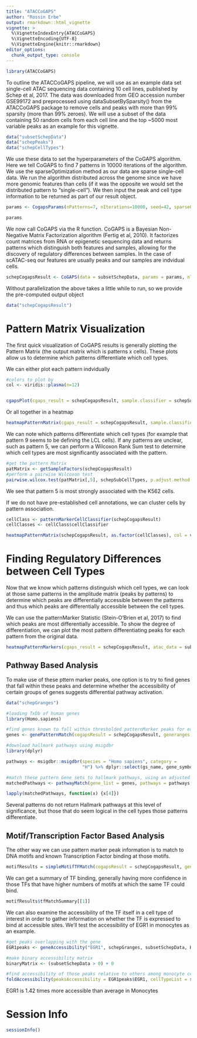 ```yaml
---
title: "ATACCoGAPS"
author: "Rossin Erbe"
output: rmarkdown::html_vignette
vignette: >
  %\VignetteIndexEntry{ATACCoGAPS}
  %\VignetteEncoding{UTF-8}
  %\VignetteEngine{knitr::rmarkdown}
editor_options: 
  chunk_output_type: console
---
```




```r
library(ATACCoGAPS)
```


To outline the ATACCoGAPS pipeline, we will use as an example data set single-cell ATAC sequencing data containing 10 cell lines, published by Schep et al, 2017. The data was downloaded from GEO accession number GSE99172 and preprocessed using dataSubsetBySparsity() from the ATACCoGAPS package to remove cells and peaks with more than 99% sparsity (more than 99% zeroes). We will use a subset of the data containing 50 random cells from each cell line and the top ~5000 most variable peaks as an example for this vignette.

```r
data("subsetSchepData")
data("schepPeaks")
data("schepCellTypes")
```


We use these data to set the hyperparameters of the CoGAPS algorithm. Here we tell CoGAPS to find 7 patterns in 10000 iterations of the algorithm. We use the sparseOptimization method as our data are sparse single-cell data. We run the algorithm distributed across the genome since we have more genomic features than cells (if it was the opposite we would set the distributed pattern to "single-cell"). We then input the peak and cell type information to be returned as part of our result object. 
```r
params <- CogapsParams(nPatterns=7, nIterations=10000, seed=42, sparseOptimization=TRUE, distributed="genome-wide", geneNames=schepPeaks, sampleNames=as.character(schepSubCellTypes))

params
```


We now call CoGAPS via the R function. CoGAPS is a Bayesian Non-Negative Matrix Factorization algorithm (Fertig et al, 2010). It factorizes count matrices from RNA or epigenetic sequencing data and returns patterns which distinguish both features and samples, allowing for the discovery of regulatory differences between samples. In the case of scATAC-seq our features are usually peaks and our samples are indvidual cells.

```r
schepCogapsResult <- CoGAPS(data = subsetSchepData, params = params, nThreads = 1)
```

Without parallelization the above takes a little while to run, so we provide the pre-computed output object
```r
data("schepCogapsResult")
```

# Pattern Matrix Visualization

The first quick visualization of CoGAPS results is generally plotting the Pattern Matrix (the output matrix which is patterns x cells). These plots allow us to determine which patterns differentiate which cell types.

We can either plot each pattern indvidually
```r
#colors to plot by
col <- viridis::plasma(n=12)


cgapsPlot(cgaps_result = schepCogapsResult, sample.classifier = schepSubCellTypes, cols = col, ylab = "Pattern Weight")
```

Or all together in a heatmap
```r
heatmapPatternMatrix(cgaps_result = schepCogapsResult, sample.classifier = schepSubCellTypes, cellCols = col, col = viridis::magma(n=9))
```

We can note which patterns differentiate which cell types (for example that pattern 9 seems to be defining the LCL cells). If any patterns are unclear, such as pattern 5, we can perform a Wilcoxon Rank Sum test to determine which cell types are most significantly associated with the pattern.
```r
#get the pattern Matrix
patMatrix <- getSampleFactors(schepCogapsResult)
#perform a pairwise Wilcoxon test
pairwise.wilcox.test(patMatrix[,5], schepSubCellTypes, p.adjust.method = "BH")
```
We see that pattern 5 is most strongly associated with the K562 cells.


If we do not have pre-established cell annotations, we can cluster cells by pattern association.
```r
cellClass <- patternMarkerCellClassifier(schepCogapsResult)
cellClasses <- cellClass$cellClassifier

heatmapPatternMatrix(schepCogapsResult, as.factor(cellClasses), col = viridis::magma(n=9))
```


# Finding Regulatory Differences between Cell Types

Now that we know which patterns distinguish which cell types, we can look at those same patterns in the amplitude matrix (peaks by patterns) to determine which peaks are differentially accessible between the patterns and thus which peaks are differentially accessible between the cell types.

We can use the patternMarker Statistic (Stein-O'Brien et al, 2017) to find which peaks are most differentially accessible. To show the degree of differentiation, we can plot the most pattern differentiating peaks for each pattern from the original data.
```r
heatmapPatternMarkers(cgaps_result = schepCogapsResult, atac_data = subsetSchepData, celltypes = schepSubCellTypes, numregions = 5, colColors = col, col = viridis::plasma(n = 2))
```



## Pathway Based Analysis

To make use of these pttern marker peaks, one option is to try to find genes that fall within these peaks and determine whether the accessibility of certain groups of genes suggests differential pathway activation. 
```r
data("schepGranges")

#loading TxDb of human genes
library(Homo.sapiens)

#find genes known to fall within thresholded patternMarker peaks for each pattern
genes <- genePatternMatch(cogapsResult = schepCogapsResult, generanges = schepGranges, genome = Homo.sapiens)

#download hallmark pathways using msigdbr
library(dplyr)
```

```r
pathways <- msigdbr::msigdbr(species = "Homo sapiens", category =
                             "H") %>% dplyr::select(gs_name, gene_symbol) %>% as.data.frame()

#match these pattern Gene sets to hallmark pathways, using an adjusted p-value threshold of 0.001.
matchedPathways <- pathwayMatch(gene_list = genes, pathways = pathways, p_threshold = 0.001)

lapply(matchedPathways, function(x) {x[4]})
```
Several patterns do not return Hallmark pathways at this level of significance, but those that do seem logical in the cell types those patterns differentiate. 



## Motif/Transcription Factor Based Analysis

The other way we can use pattern marker peak information is to match to DNA motifs and known Transcription Factor binding at those motifs.
```r
motifResults = simpleMotifTFMatch(cogapsResult = schepCogapsResult, generanges = schepGranges, organism = "Homo sapiens", genome = "hg19", motifsPerRegion = 1)

```

We can get a summary of TF binding, generally having more confidence in those TFs that have higher numbers of motifs at which the same TF could bind.
```r
motifResults$tfMatchSummary[[1]]
```


We can also examine the accessibility of the TF itself in a cell type of interest in order to gather information on whether the TF is expressed to bind at accessible sites. We'll test the accessibility of EGR1 in monocytes as an example.
```r
#get peaks overlapping with the gene
EGR1peaks <- geneAccessibility("EGR1", schepGranges, subsetSchepData, Homo.sapiens)

#make binary accessibility matrix
binaryMatrix <- (subsetSchepData > 0) + 0

#find accessibility of those peaks relative to others among monocyte cells
foldAccessibility(peaksAccessibility = EGR1peaks$EGR1, cellTypeList = schepSubCellTypes, cellType = "Monocyte", binaryMatrix = binaryMatrix)
```
EGR1 is 1.42 times more accessible than average in Monocytes


# Session Info

```r
sessionInfo()
```













